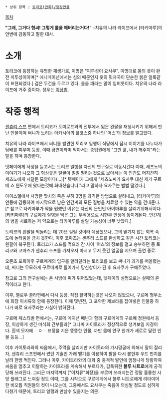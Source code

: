  * 상위 항목 : [[토리코(만화)/등장인물]]

[[목차]]

'''"그래, 그거다 형씨! 그렇게 룰을 깨버리는거다!"'''
-치유의 나라 라이프에서 [타키마루]의 언변에 감동하고 말한 대사. 

= 소개 =
토리코에 등장하는 유명한 재생가로, 이명은 "피투성이 요사쿠". 이명대로 몸의 옷이 완전 피투성이이며[* 애니메이션에서는 심의 때문인지 옷의 핏자국이 단순한 붉은 얼룩같이 표현되었다.] 검은 두건을 두르고 있다. 룰을 깨라는 말이 입버릇이다.  치유의 나라 라이프에 거주 중이다. 성우는 [[이상범]].

= 작중 행적 =
[[센츄리 스프]] 편에서 토리코가 토미로드와의 전투에서 잃은 왼팔을 재생시키기 위해서 만난 인물이며 써니가 노리는 아카시아의 풀코스중 하나인 '어스'의 정보를 알고있다. 

치유의 나라 라이프에서 써니를 발견한 토리코 일행이 식당에서 잠시 이야기를 나누다가 담배를 피우며 등장. 이때 금연이라며 막아서는 종업원에게 "그딴 룰, 내가 깨주지"라는 말을 하며 등장한다.

텟페이에게 사정을 듣고서는 토리코 일행을 자신의 연구실로 이동시킨다.이때, 세츠노의 이야기가 나오자 그 험상궂은 얼굴이 벌벌 떨리는것으로 보아서는 이 인간도 어지간히 세츠노에게 시달린 모양이다(...)[* 텟페이가 그에게 "세츠노씨가 요사쿠 대신 제가 구르메 쇼 윈도우에 왔다는것에 화내셨습니다."라고 말하자 요사쿠는 벌벌 떨었다.] 

아이스헬에서 사망한 맛치의 죽은 부하 3명을 과격한 방법으로 살려내고, [타키마루]의 언동에 감동하여 마지막으로 남은 인간계의 모든 질병을 치료할 수 있는 약을 건내준다.[* 참고로 타키마루가 약을 원했던 이유는 자신의 은인인 아이마루를 살리기위해서이다. [타키마루]의 구르메계 질병을 먹은 그는 부작용으로 시한부 인생에 놓이게된다. 인간계의 병을 치료하는 저 약으로는 타키마루를 살릴 가능성이 너무 낮았다.]

토리코의 왼팔을 되돌리는 데 20년 걸릴 것이라 예상했으나, 그의 믿기지 않는 회복 속도에 놀라움을 금치 못한다. 이후 코마츠는 센추리 스프를 완성하고 같은 시간 토리코는 왼팔이 복구된다. 토리코가 스프를 먹으러 간 사이 '어스'의 정보를 걸고 승부하던 중 토리코와 코마츠가 센추리 스프를 가져오자 마시고 무지 웃긴 얼굴을 지으며 출연 종료.

오존초 포획이후 구르메계의 입구를 알려달라는 토리코를 보고 써니가 과거를 떠올렸는데, 써니는 무모하게 구르메계로 들어가서 망신창이가 된 후 요사쿠가 구해주었다.

참고로 그의 연구실에는 온 사방에 피가 튀어있었는데, 텟페이의 설명으로는 실패의 흔적이라고 한다.

이후, 멜로우 콜라편에서 다시 등장, 직접 활약하는것은 나오지 않았으나, 구르메 형무소에 회장 이치류와 함께 등장한다. 이때 몇년전, 그 포악한 제브라를 잡아넣은 인물중 하나가 바로 요사쿠라는 사실이 밝혀진다.

구르메 페스티벌 편에서는, 구르메 메지션 메넌과 함께 구르메계의 구르메 정원에서 등장, 이상하게 생긴 미식회 간부들과[* 그나마 카이토라가 정상적으로 생겨보일 지경이다. 흰색 모자에 ᆞㅇᆞ 표정을 지은 뚱뚱한 인물, 까만 몸에 안구 한개가 세로로 달린 인물 등등...]

이후 카이토라와의 싸움에서, 주먹을 날리지만 카이토라의 가시덩굴에 의해서 팔이 잘리자, 센츄리 스프편에서 썼던 기술인 가래 뱉기를 이용하여 팔을 다시 붙힌후 우드 펀치를 날려 한방 먹인다. 그러나 이후, 카이토라와의 대화 중 충격적 발언에 엄청나게 당황하여 싸움을 멈추고 이탈하는 카이토라를 계속해서 부르다가, 갑툭튀한 '''블루 니트로'''에게 공격 당해 쓰러진다. 그리곤 마지막까지 ["이치류"회장]을 부르며 쓰러지는건 정말 훌륭한 사망 플래그로 느껴질 정도 이때, 그를 시작으로 구르메계에서 블루 니트로에게 리타이어한 비오톱 직원들의 컷이 나오는데, 그중에서도 요사쿠는 죽음이 의심될 정도로 심하게 다쳤기 때문에, 토리코 일행과 만날수 있을지는 의문.
